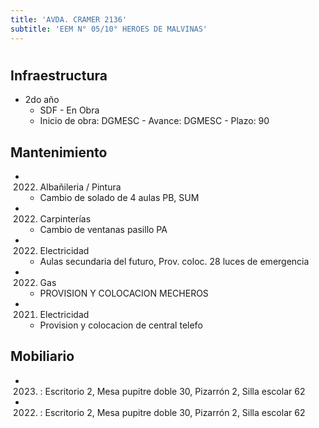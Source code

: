 ```yaml
---
title: 'AVDA. CRAMER 2136'
subtitle: 'EEM N° 05/10° HEROES DE MALVINAS'
---
```


#
## Infraestructura

* 2do año 
    + SDF - En Obra 
    + Inicio de obra: DGMESC - Avance: DGMESC - Plazo: 90 






## Mantenimiento

*  (2022) Albañileria / Pintura 
    + Cambio de solado de 4 aulas PB, SUM

*  (2022) Carpinterías 
    + Cambio de ventanas pasillo PA

*  (2022) Electricidad 
    + Aulas secundaria del futuro, Prov. coloc. 28 luces de emergencia

*  (2022) Gas 
    + PROVISION Y COLOCACION MECHEROS

*  (2021) Electricidad 
    + Provision y colocacion de central telefo





## Mobiliario

*  (2023) : Escritorio 2, Mesa pupitre doble 30, Pizarrón 2, Silla escolar 62 

*  (2022) : Escritorio 2, Mesa pupitre doble 30, Pizarrón 2, Silla escolar 62 



